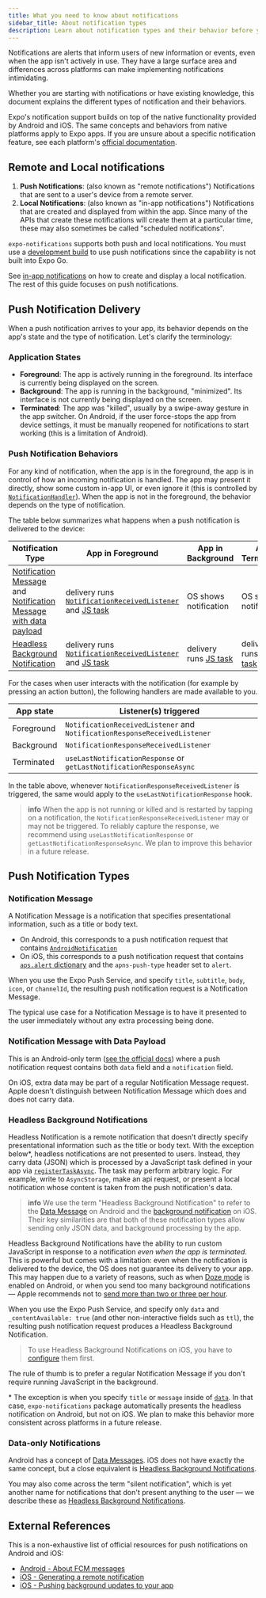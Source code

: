 ```yaml
---
title: What you need to know about notifications
sidebar_title: About notification types
description: Learn about notification types and their behavior before you get started.
---
```


Notifications are alerts that inform users of new information or events, even when the app isn't actively in use. They have a large surface area and differences across platforms can make implementing notifications intimidating.

Whether you are starting with notifications or have existing knowledge, this document explains the different types of notification and their behaviors.

Expo's notification support builds on top of the native functionality provided by Android and iOS. The same concepts and behaviors from native platforms apply to Expo apps. If you are unsure about a specific notification feature, see each platform's [official documentation](#external-references).

## Remote and Local notifications

1. **Push Notifications**: (also known as "remote notifications") Notifications that are sent to a user's device from a remote server.
2. **Local Notifications**: (also known as "in-app notifications") Notifications that are created and displayed from within the app. Since many of the APIs that create these notifications will create them at a particular time, these may also sometimes be called "scheduled notifications".

`expo-notifications` supports both push and local notifications. You must use a [development build](/develop/development-builds/introduction/) to use push notifications since the capability is not built into Expo Go.

See [in-app notifications](/versions/latest/sdk/notifications/#present-a-local-in-app-notification-to-the-user) on how to create and display a local notification. The rest of this guide focuses on push notifications.

## Push Notification Delivery

When a push notification arrives to your app, its behavior depends on the app's state and the type of notification. Let's clarify the terminology:

### Application States

- **Foreground**: The app is actively running in the foreground. Its interface is currently being displayed on the screen.
- **Background**: The app is running in the background, "minimized". Its interface is not currently being displayed on the screen.
- **Terminated**: The app was "killed", usually by a swipe-away gesture in the app switcher. On Android, if the user force-stops the app from device settings, it must be manually reopened for notifications to start working (this is a limitation of Android).

### Push Notification Behaviors

For any kind of notification, when the app is in the foreground, the app is in control of how an incoming notification is handled. The app may present it directly, show some custom in-app UI, or even ignore it (this is controlled by [`NotificationHandler`](/versions/latest/sdk/notifications/#setnotificationhandlerhandler)). When the app is not in the foreground, the behavior depends on the type of notification.

The table below summarizes what happens when a push notification is delivered to the device:

| Notification Type                                                                                                                                                                                                       | App in Foreground                                                                                                                                                                                        | App in Background                                                                      | App Terminated                                                                         |
| ----------------------------------------------------------------------------------------------------------------------------------------------------------------------------------------------------------------------- | -------------------------------------------------------------------------------------------------------------------------------------------------------------------------------------------------------- | -------------------------------------------------------------------------------------- | -------------------------------------------------------------------------------------- |
| [Notification Message](/push-notifications/what-you-need-to-know/#notification-message) and [Notification Message with data payload](/push-notifications/what-you-need-to-know/#notification-message-with-data-payload) | delivery runs [`NotificationReceivedListener`](/versions/latest/sdk/notifications/#addnotificationreceivedlistenerlistener) and [JS task](/versions/latest/sdk/notifications/#registertaskasynctaskname) | OS shows notification                                                                  | OS shows notification                                                                  |
| [Headless Background Notification](/push-notifications/what-you-need-to-know/#headless-background-notifications)                                                                                                        | delivery runs [`NotificationReceivedListener`](/versions/latest/sdk/notifications/#addnotificationreceivedlistenerlistener) and [JS task](/versions/latest/sdk/notifications/#registertaskasynctaskname) | delivery runs [JS task](/versions/latest/sdk/notifications/#registertaskasynctaskname) | delivery runs [JS task](/versions/latest/sdk/notifications/#registertaskasynctaskname) |

For the cases when user interacts with the notification (for example by pressing an action button), the following handlers are made available to you.

| App state  | Listener(s) triggered                                                     |
| ---------- | ------------------------------------------------------------------------- |
| Foreground | `NotificationReceivedListener` and `NotificationResponseReceivedListener` |
| Background | `NotificationResponseReceivedListener`                                    |
| Terminated | `useLastNotificationResponse` or `getLastNotificationResponseAsync`       |

In the table above, whenever `NotificationResponseReceivedListener` is triggered, the same would apply to the `useLastNotificationResponse` hook.

> **info** When the app is not running or killed and is restarted by tapping on a notification, the `NotificationResponseReceivedListener` may or may not be triggered. To reliably capture the response, we recommend using `useLastNotificationResponse` or `getLastNotificationResponseAsync`. We plan to improve this behavior in a future release.

## Push Notification Types

### Notification Message

A Notification Message is a notification that specifies presentational information, such as a title or body text.

- On Android, this corresponds to a push notification request that contains [`AndroidNotification`](https://firebase.google.com/docs/reference/fcm/rest/v1/projects.messages#AndroidNotification)
- On iOS, this corresponds to a push notification request that contains [`aps.alert` dictionary](https://developer.apple.com/documentation/usernotifications/generating-a-remote-notification#Create-the-JSON-payload) and the `apns-push-type` header set to `alert`.

When you use the Expo Push Service, and specify `title`, `subtitle`, `body`, `icon`, or `channelId`, the resulting push notification request is a Notification Message.

[//]: # 'TODO vonovak clarify what fields make a notification to be considered a Notification Message'

The typical use case for a Notification Message is to have it presented to the user immediately without any extra processing being done.

### Notification Message with Data Payload

This is an Android-only term ([see the official docs](https://firebase.google.com/docs/cloud-messaging/concept-options#data_messages)) where a push notification request contains both `data` field and a `notification` field.

On iOS, extra data may be part of a regular Notification Message request. Apple doesn't distinguish between Notification Message which does and does not carry data.

### Headless Background Notifications

Headless Notification is a remote notification that doesn't directly specify presentational information such as the title or body text. With the exception below\*, headless notifications are not presented to users. Instead, they carry data (JSON) which is processed by a JavaScript task defined in your app via [`registerTaskAsync`](/versions/latest/sdk/notifications/#registertaskasynctaskname). The task may perform arbitrary logic. For example, write to `AsyncStorage`, make an api request, or present a local notification whose content is taken from the push notification's data.

> **info** We use the term "Headless Background Notification" to refer to the [Data Message](https://firebase.google.com/docs/cloud-messaging/concept-options#data_messages) on Android and the [background notification](https://developer.apple.com/documentation/usernotifications/pushing-background-updates-to-your-app#Create-a-background-notification) on iOS. Their key similarities are that both of these notification types allow sending only JSON data, and background processing by the app.

Headless Background Notifications have the ability to run custom JavaScript in response to a notification _even when the app is terminated_. This is powerful but comes with a limitation: even when the notification is delivered to the device, the OS does not guarantee its delivery to your app. This may happen due to a variety of reasons, such as when [Doze mode](https://developer.android.com/training/monitoring-device-state/doze-standby) is enabled on Android, or when you send too many background notifications &mdash; Apple recommends not to [send more than two or three per hour](https://developer.apple.com/documentation/usernotifications/pushing-background-updates-to-your-app#overview).

When you use the Expo Push Service, and specify only `data` and `_contentAvailable: true` (and other non-interactive fields such as `ttl`), the resulting push notification request produces a Headless Background Notification.

[//]: # 'TODO vonovak clarify how setting priority behaves here, because apns-priority field should be 5 on iOS but can be specified on Android'

> To use Headless Background Notifications on iOS, you have to [configure](/versions/latest/sdk/notifications/#background-notification-configuration) them first.

The rule of thumb is to prefer a regular Notification Message if you don't require running JavaScript in the background.

\* The exception is when you specify `title` or `message` inside of [`data`](https://github.com/expo/expo-server-sdk-node/blob/88ed8fbfc1345f13911d8a8d30a5d8009aaa8892/src/ExpoClient.ts#L349). In that case, `expo-notifications` package automatically presents the headless notification on Android, but not on iOS. We plan to make this behavior more consistent across platforms in a future release.

### Data-only Notifications

Android has a concept of [Data Messages](https://firebase.google.com/docs/cloud-messaging/concept-options#data_messages). iOS does not have exactly the same concept, but a close equivalent is [Headless Background Notifications](#headless-background-notifications).

You may also come across the term "silent notification", which is yet another name for notifications that don't present anything to the user &mdash; we describe these as [Headless Background Notifications](#headless-background-notifications).

## External References

This is a non-exhaustive list of official resources for push notifications on Android and iOS:

- [Android - About FCM messages](https://firebase.google.com/docs/cloud-messaging/concept-options)
- [iOS - Generating a remote notification](https://developer.apple.com/documentation/usernotifications/generating-a-remote-notification)
- [iOS - Pushing background updates to your app](https://developer.apple.com/documentation/usernotifications/pushing-background-updates-to-your-app)
